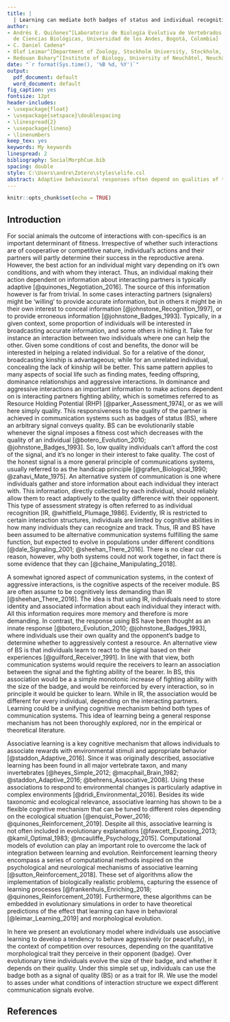 ```yaml
---
title: |
  | Learning can mediate both badges of status and individual recognition
author:
- Andrés E. Quiñones^[Laboratorio de Biología Evolutiva de Vertebrados, Departamento
  de Ciencias Biológicas, Universidad de los Andes, Bogotá, Colombia]
- C. Daniel Cadena*
- Olof Leimar^[Department of Zoology, Stockholm University, Stockholm, Sweden]
- Redouan Bshary^[Institute of Biology, University of Neuchâtel, Neuchâtel, Switzerland]
date: "`r format(Sys.time(), '%B %d, %Y')`"
output:
  pdf_document: default
  word_document: default
fig_caption: yes
fontsize: 12pt
header-includes:
- \usepackage{float}
- \usepackage{setspace}\doublespacing
- \linespread{2}
- \usepackage{lineno}
- \linenumbers
keep_tex: yes
keywords: My keywords
linespread: 2
bibliography: SocialMorphCue.bib
spacing: double
style: C:\Users\andre\Zotero\styles\elife.csl
abstract: Adaptive behavioural responses often depend on qualities of the interacting partner of an individual. For example, when competing for resources, an individual might be better off escalating fights with individuals of lower quality, while restraining from fighting individuals of higher quality. Communication systems involving signals of quality allow individuals to reduce uncertainty regarding the fighting ability of their partners and make more adaptive behavioral decisions. However, dishonest individuals can destabilize such communications systems. One open question is whether cognitive mechanisms, such as learning, can maintain the honesty of signals, thus, favoring their evolutionary stability. Here we present evolutionary simulations, where individuals can produce a signal proportional to their quality; and learn along their lifetime the best response to the signal emitted by their peers. In these simulations, learning on the receiver side can mediate the evolution of signals of quality on the sender side. When the cost of the signal is proportional to the quality of the sender populations are only composed of honest signalers. When the cost is not proportional to the quality of the signaler, the population is composed of both honest and dishonest signalers. We argue that learning can be a general cognitive mechanism playing a role in a wide range of communication systems.  
---
```


```r
knitr::opts_chunk$set(echo = TRUE)
```

## Introduction 

For social animals the outcome of interactions with con-specifics is an important 
determinant of fitness. Irrespective of whether such interactions are of cooperative 
or competitive nature, individual's actions and their partners will partly determine 
their success in the reproductive arena. However, the best action for an individual 
might vary depending on it's own conditions, and with whom they interact. 
Thus, an individual making their action dependent on information about interacting 
partners is typically adaptive [@quinones_Negotiation_2016].
The source of this information however is far from trivial. 
In some cases interacting partners (signalers) might be 'willing' to provide accurate
information, but in others it might be in their own interest to conceal information
[@johnstone_Recognition_1997], or to provide erroneous information [@johnstone_Badges_1993]. 
Typically, in a given context, some proportion of individuals will be interested 
in broadcasting accurate information, and some others in hiding it. 
Take for instance an interaction between two individuals where one can help the other. 
Given some conditions of cost and benefits, the donor will be interested in helping 
a related individual. So for a relative of the donor, 
broadcasting kinship is advantageous; while for an unrelated individual, 
concealing the lack of kinship will be better. This same pattern applies to 
many aspects of social life such as finding mates, feeding offspring, dominance relationships 
and aggressive interactions. In dominance and aggressive interactions an important 
information to make actions dependent on is interacting partners fighting ability, 
which is sometimes referred to as Resource Holding Potential (RHP) [@parker_Assessment_1974], 
or as we will here simply quality. This responsiveness to the quality of the 
partner is achieved in communication systems such as badges of status (BS), 
where an arbitrary signal conveys quality. 
BS can be evolutionarily stable whenever the signal imposes a fitness cost which 
decreases with the quality of an individual  [@botero_Evolution_2010; @johnstone_Badges_1993]. 
So, low quality individuals can't afford the cost of the signal, 
and it's no longer in their interest to fake quality. 
The cost of the honest signal is a more general principle of communications systems, 
usually referred to as the handicap principle [@grafen_Biological_1990; @zahavi_Mate_1975]. 
An alternative system of communication is one where individuals gather and store information
about each individual they interact with. This information, directly collected by 
each individual, should reliably allow them to react adaptively to the 
quality difference with their opponent. This type of assessment strategy is often 
referred to as individual recognition [IR, @whitfield_Plumage_1986]. Evidently, 
IR is restricted to certain interaction structures, individuals are limited by cognitive 
abilities in how many individuals they can recognize and track. Thus, IR and BS 
have been assumed to be alternative communication systems fulfilling the same function, 
but expected to evolve in populations under different conditions
[@dale_Signaling_2001; @sheehan_There_2016]. There is no clear cut reason, however, 
why both systems could not work together, in fact there is some evidence
that they can [@chaine_Manipulating_2018].

A somewhat ignored aspect of communication systems, in the context of aggressive 
interactions, is the cognitive aspects of the receiver module. 
BS are often assume to be cognitively less demanding than IR 
[@sheehan_There_2016]. The idea is that using IR, individuals need to store identity 
and associated information about each individual they interact with. All this 
information requires more memory and therefore is more demanding. In contrast,
the response using BS have been thought as an innate response 
[@botero_Evolution_2010; @johnstone_Badges_1993], where individuals use their 
own quality and the opponent's badge to determine whether to aggressively contest 
a resource. An alternative view of BS is that individuals learn to react to the signal
based on their experiences [@guilford_Receiver_1991]. In line with that view, both
communication systems would require the receivers to learn an association between
the signal and the fighting ability of the bearer. In BS, this association would be a 
a simple monotonic increase of fighting ability with the size of the badge, 
and would be reinforced by every interaction, so in  principle it would be 
quicker to learn. While in IR, the association would 
be different for every individual, depending on the interacting partners. 
Learning could be a unifying cognitive mechanism behind both types of communication 
systems. This idea of learning being a general response mechanism has not been 
thoroughly explored, nor in the empirical or theoretical literature. 

Associative learning is a key cognitive mechanism that allows individuals to associate
rewards with environmental stimuli and appropriate behavior [@staddon_Adaptive_2016]. 
Since it was originally described, associative learning has been found in all major
vertebrate taxon, and many invertebrates [@heyes_Simple_2012;
@macphail_Brain_1982; @staddon_Adaptive_2016; @behrens_Associative_2008].
Using these associations to respond to environmental changes is particularly adaptive in
complex environments [@dridi_Environmental_2016]. Besides its wide taxonomic and
ecological relevance, associative learning has shown to be a flexible cognitive mechanism
that can be tuned to different roles depending on the ecological situation 
[@enquist_Power_2016; @quinones_Reinforcement_2019]. Despite all this, associative 
learning is not often included in evolutionary explanations 
[@fawcett_Exposing_2013; @kamil_Optimal_1983; @mcauliffe_Psychology_2015]. 
Computational models of evolution can play an important role to overcome the 
lack of integration between learning and evolution. Reinforcement learning theory 
encompass a series of computational methods inspired on the psychological and 
neurological mechanisms of associative learning [@sutton_Reinforcement_2018].
These set of algorithms allow the implementation of biologically realistic problems, 
capturing the essence of learning processes [@frankenhuis_Enriching_2018; @quinones_Reinforcement_2019]. 
Furthermore, these algorithms can be embedded in evolutionary simulations in order 
to have theoretical predictions of the effect that learning can have in behavioral [@leimar_Learning_2019]
and morphological evolution.

In here we present an evolutionary model where individuals use associative learning 
to develop a tendency to behave aggressively (or  peacefully), in the context of
competition over resources, depending on the quantitative morphological trait 
they perceive in their opponent (badge). Over evolutionary time individuals evolve
the size of their badge, and whether it depends on their quality. Under this simple
set up, individuals can use the badge both as a signal of quality (BS)
or as a trait for IR. We use the model to asses under what conditions of interaction
structure we expect different communication signals evolve. 


## References
